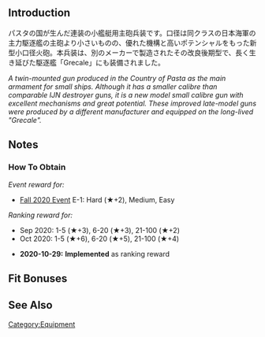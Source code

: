 {{EquipmentInfo}}

==Introduction==
パスタの国が生んだ連装の小艦艇用主砲兵装です。口径は同クラスの日本海軍の主力駆逐艦の主砲より小さいものの、優れた機構と高いポテンシャルをもった新型小口径火砲。本兵装は、別のメーカーで製造されたその改良後期型で、長く生き延びた駆逐艦「Grecale」にも装備されました。

''A twin-mounted gun produced in the Country of Pasta as the main armament for small ships. Although it has a smaller calibre than comparable IJN destroyer guns, it is a new model small calibre gun with excellent mechanisms and great potential. These improved late-model guns were produced by a different manufacturer and equipped on the long-lived "Grecale".''

==Notes==
<div class="mw-collapsible"><h3>How To Obtain</h3>
<div class="mw-collapsible-content">
''Event reward for:''
* [[Fall 2020 Event]] E-1: Hard (★+2), Medium, Easy

''Ranking reward for:''
* Sep 2020: 1-5 (★+3), 6-20 (★+3), 21-100 (★+2)
* Oct 2020: 1-5 (★+6), 6-20 (★+5), 21-100 (★+4)

</div></div>


<div class="mw-collapsible><h3>Updates History</h3>
<div class="mw-collapsible-content>
* '''2020-10-29:''' '''Implemented''' as ranking reward
</div></div>

==Fit Bonuses==
{{:120mm/50 Twin Gun Mount Kai A.mod.1937/Bonuses}}

==See Also==
{{Equipmentlist}}
[[Category:Equipment]]